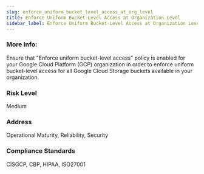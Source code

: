 ```yaml
---
slug: enforce_uniform_bucket_level_access_at_org_level
title: Enforce Uniform Bucket-Level Access at Organization Level
sidebar_label: Enforce Uniform Bucket-Level Access at Organization Level
---
```


### More Info:

Ensure that "Enforce uniform bucket-level access" policy is enabled for your Google Cloud Platform (GCP) organization in order to enforce uniform bucket-level access for all Google Cloud Storage buckets available in your organization.

### Risk Level

Medium

### Address

Operational Maturity, Reliability, Security

### Compliance Standards

CISGCP, CBP, HIPAA, ISO27001


